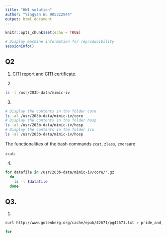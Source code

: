 ```yaml
---
title: "HW1 solution"
author: "Yingyan Wu 905322944"
output: html_document
---
```


```r
knitr::opts_chunk$set(echo = TRUE)
```

```r
# Display machine information for reproducibility
sessionInfo()
```

## Q2
1. [CITI report](https://www.citiprogram.org/verify/?k27371356-721f-402b-973e-65f69972d6db-40337499) and [CITI certificate](https://www.citiprogram.org/verify/?w2b70f764-6008-41a7-a876-3eb1d5ec2bb7-40337499).

2.
```bash
ls -l /usr/203b-data/mimic-iv
```

3.
```bash
# Display the contents in the folder core
ls -al /usr/203b-data/mimic-iv/core
# Display the contents in the folder hosp
ls -al /usr/203b-data/mimic-iv/hosp
# Display the contents in the folder icu
ls -al /usr/203b-data/mimic-iv/hosp
```
The functionalities of the bash commands `zcat`, `zless`, `zmore`are:

`zcat`: 


4.
```bash
for datafile in /usr/203b-data/mimic-iv/core/*.gz
  do
    ls -l $datafile
  done
```

## Q3.

1. 
```bash
curl http://www.gutenberg.org/cache/epub/42671/pg42671.txt > pride_and_prejudice.txt

for 
```




